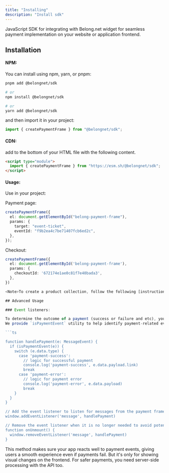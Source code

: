```yaml
---
title: "Installing"
description: "Install sdk"
---
```


JavaScript SDK for integrating with Belong.net widget for seamless payment implementation on your website or application frontend.

## Installation

#### NPM:

You can install using npm, yarn, or pnpm:

```bash
pnpm add @belongnet/sdk

# or
npm install @belongnet/sdk

# or
yarn add @belongnet/sdk
```

and then import it in your project:

```ts
import { createPaymentFrame } from "@belongnet/sdk";
```

#### CDN:

add to the bottom of your HTML file with the following content.

```html
<script type="module">
  import { createPaymentFrame } from "https://esm.sh/@belongnet/sdk";
</script>
```

#### Usage:

Use in your project:

Payment page:

```ts
createPaymentFrame({
  el: document.getElementById("belong-payment-frame"),
  params: {
    target: "event-ticket",
    eventId: "f9b2ea4c7be71407fcb6ed2c",
  },
});
```

Checkout:

````ts
createPaymentFrame({
  el: document.getElementById('belong-payment-frame'),
  params: {
    checkoutId: '672174e1ae0c81f7e40bada3',
  },
})

<Note>To create a product collection, follow the following [instructions](/app/collection/product)</Note>

## Advanced Usage

### Event listeners:

To determine the outcome of a payment (success or failure and etc), you can set up event listeners that listen to events from the payment frame.
We provide `isPaymentEvent` utility to help identify payment-related events.

```ts

function handlePayment(e: MessageEvent) {
  if (isPaymentEvent(e)) {
    switch (e.data.type) {
      case 'payment-success':
        // logic for successful payment
        console.log('payment-success', e.data.payload.link)
        break
      case 'payment-error':
        // logic for payment error
        console.log('payment-error', e.data.payload)
        break
    }
  }
}

// Add the event listener to listen for messages from the payment frame:
window.addEventListener('message', handlePayment)

// Remove the event listener when it is no longer needed to avoid potential memory leaks
function onUnmount() {
  window.removeEventListener('message', handlePayment)
}
````

This method makes sure your app reacts well to payment events, giving users a smooth experience even if payments fail. But it's only for showing visual changes on the frontend. For safer payments, you need server-side processing with the API too.
